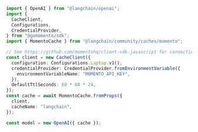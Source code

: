 ```typescript
import { OpenAI } from "@langchain/openai";
import {
  CacheClient,
  Configurations,
  CredentialProvider,
} from "@gomomento/sdk";
import { MomentoCache } from "@langchain/community/caches/momento";

// See https://github.com/momentohq/client-sdk-javascript for connection options
const client = new CacheClient({
  configuration: Configurations.Laptop.v1(),
  credentialProvider: CredentialProvider.fromEnvironmentVariable({
    environmentVariableName: "MOMENTO_API_KEY",
  }),
  defaultTtlSeconds: 60 * 60 * 24,
});
const cache = await MomentoCache.fromProps({
  client,
  cacheName: "langchain",
});

const model = new OpenAI({ cache });
```
